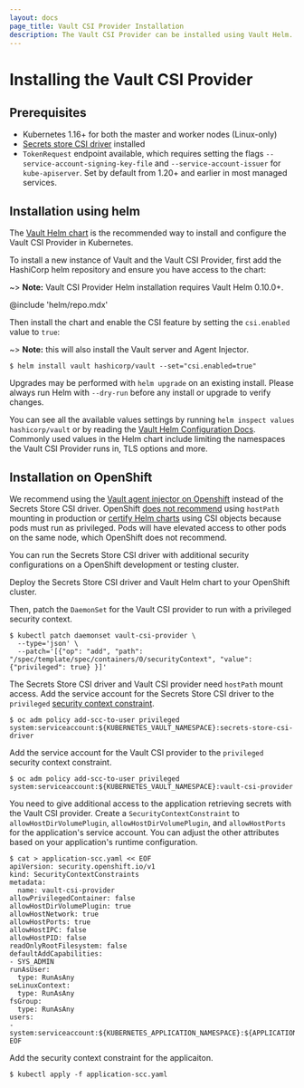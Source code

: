 ```yaml
---
layout: docs
page_title: Vault CSI Provider Installation
description: The Vault CSI Provider can be installed using Vault Helm.
---
```


# Installing the Vault CSI Provider

## Prerequisites

- Kubernetes 1.16+ for both the master and worker nodes (Linux-only)
- [Secrets store CSI driver](https://secrets-store-csi-driver.sigs.k8s.io/getting-started/installation.html) installed
- `TokenRequest` endpoint available, which requires setting the flags
  `--service-account-signing-key-file` and `--service-account-issuer` for
  `kube-apiserver`. Set by default from 1.20+ and earlier in most managed services.

## Installation using helm

The [Vault Helm chart](/docs/platform/k8s/helm) is the recommended way to
install and configure the Vault CSI Provider in Kubernetes.

To install a new instance of Vault and the Vault CSI Provider, first add the
HashiCorp helm repository and ensure you have access to the chart:

~> **Note:** Vault CSI Provider Helm installation requires Vault Helm 0.10.0+.

@include 'helm/repo.mdx'

Then install the chart and enable the CSI feature by setting the
`csi.enabled` value to `true`:

~> **Note:** this will also install the Vault server and Agent Injector.

```shell-session
$ helm install vault hashicorp/vault --set="csi.enabled=true"
```

Upgrades may be performed with `helm upgrade` on an existing install. Please
always run Helm with `--dry-run` before any install or upgrade to verify
changes.

You can see all the available values settings by running `helm inspect values hashicorp/vault` or by reading the [Vault Helm Configuration
Docs](/docs/platform/k8s/helm/configuration). Commonly used values in the Helm
chart include limiting the namespaces the Vault CSI Provider runs in, TLS options and
more.

## Installation on OpenShift

We recommend using the [Vault agent injector on Openshift](/docs/platform/k8s/helm/openshift)
instead of the Secrets Store CSI driver. OpenShift
[does not recommend](https://docs.openshift.com/container-platform/4.9/storage/persistent_storage/persistent-storage-hostpath.html)
using `hostPath` mounting in production or
[certify Helm charts](https://github.com/redhat-certification/chart-verifier/blob/dbf89bff2d09142e4709d689a9f4037a739c2244/docs/helm-chart-checks.md#table-2-helm-chart-default-checks)
using CSI objects because pods must run as privileged. Pods will have elevated access to
other pods on the same node, which OpenShift does not recommend.

You can run the Secrets Store CSI driver with additional
security configurations on a OpenShift development
or testing cluster.

Deploy the Secrets Store CSI driver and Vault Helm chart
to your OpenShift cluster.

Then, patch the `DaemonSet` for the Vault CSI provider to
run with a privileged security context.

```shell-session
$ kubectl patch daemonset vault-csi-provider \
  --type='json' \
  --patch='[{"op": "add", "path": "/spec/template/spec/containers/0/securityContext", "value": {"privileged": true} }]'
```

The Secrets Store CSI driver and Vault CSI provider need `hostPath` mount access.
Add the service account for the Secrets Store CSI driver to the `privileged`
[security context constraint](https://cloud.redhat.com/blog/managing-sccs-in-openshift).

```shell-session
$ oc adm policy add-scc-to-user privileged system:serviceaccount:${KUBERNETES_VAULT_NAMESPACE}:secrets-store-csi-driver
```

Add the service account for the Vault CSI provider to the `privileged`
security context constraint.

```shell-session
$ oc adm policy add-scc-to-user privileged system:serviceaccount:${KUBERNETES_VAULT_NAMESPACE}:vault-csi-provider
```

You need to give additional access to the application retrieving secrets with the Vault CSI provider.
Create a `SecurityContextConstraint` to `allowHostDirVolumePlugin`, `allowHostDirVolumePlugin`, and
`allowHostPorts` for the application's service account.
You can adjust the other attributes based on your application's runtime configuration.

```shell-session
$ cat > application-scc.yaml << EOF
apiVersion: security.openshift.io/v1
kind: SecurityContextConstraints
metadata:
  name: vault-csi-provider
allowPrivilegedContainer: false
allowHostDirVolumePlugin: true
allowHostNetwork: true
allowHostPorts: true
allowHostIPC: false
allowHostPID: false
readOnlyRootFilesystem: false
defaultAddCapabilities:
- SYS_ADMIN
runAsUser:
  type: RunAsAny
seLinuxContext:
  type: RunAsAny
fsGroup:
  type: RunAsAny
users:
- system:serviceaccount:${KUBERNETES_APPLICATION_NAMESPACE}:${APPLICATION_SERVICE_ACCOUNT}
EOF
```

Add the security context constraint for the applicaiton.

```shell-session
$ kubectl apply -f application-scc.yaml
```